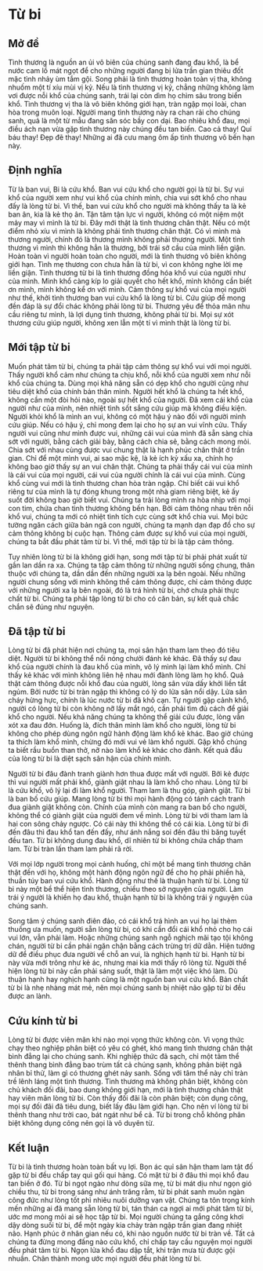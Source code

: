 # Từ bi {- #tu-bi}

## Mở đề {- #mo-de-tu-bi}

Tình thương là nguồn an ủi vô biên của chúng sanh đang đau khổ, là bể nước cam lồ mát
ngọt để cho những người đang bị lửa trần gian thiêu đốt mặc tình nhảy ùm tắm gội.
Song phải là tình thương hoàn toàn vị tha, không nhuốm một tí xíu mùi vị kỷ. Nếu là
tình thương vị kỷ, chẳng những không làm vơi được nỗi khổ của chúng sanh, trái lại
còn dìm họ chìm sâu trong biển khổ. Tình thương vị tha là vô biên không giới hạn, tràn
ngập mọi loài, chan hòa trong muôn loại. Người mang tình thương này ra chan rải cho
chúng sanh, quả là một từ mẫu đang săn sóc bầy con dại. Bao nhiêu khổ đau, mọi điều
ách nạn vừa gặp tình thương này chúng đều tan biến. Cao cả thay! Quí báu thay! Đẹp
đẽ thay! Những ai đã cưu mang ôm ấp tình thương vô bến hạn này.

## Định nghĩa {- #dinh-nghia-tu-bi}

Từ là ban vui, Bi là cứu khổ. Ban vui cứu khổ cho người gọi là từ bi. Sự vui khổ
của người xem như vui khổ của chính mình, chia vui sớt khổ cho nhau đấy là lòng từ
bi. Vì thế, ban vui cứu khổ cho người mà không thấy ta là kẻ ban ân, kia là kẻ thọ ân.
Tận tâm tận lực vì người, không có một niệm một mảy may vì mình là từ bi. Đây mới
thật là tình thương chân thật. Nếu có một điểm nhỏ xíu vì mình là không phải tình
thương chân thật. Có vì mình mà thương người, chính đó là thương mình không phải
thương người. Một tình thương vì mình thì không hẳn là thương, bởi trái sở cầu của
mình liền giận. Hoàn toàn vì người hoàn toàn cho người, mới là tình thương vô biên
không giới hạn. Tình mẹ thương con chưa hẳn là từ bi, vì con không nghe lời mẹ liền
giận. Tình thương từ bi là tình thương đồng hóa khổ vui của người như của mình.
Mình khổ càng kíp lo giải quyết cho hết khổ, mình không cần biết ơn mình, mình
không kể ơn với mình. Cảm thông sự khổ vui của mọi người như thế, khởi tình thương
ban vui cứu khổ là lòng từ bi. Cứu giúp để mong đền đáp là sự đổi chác không phải
lòng từ bi. Thương yêu để thỏa mãn nhu cầu riêng tư mình, là lợi dụng tình thương,
không phải từ bi. Mọi sự xót thương cứu giúp người, không xen lẫn một tí vì mình thật
là lòng từ bi.

## Mới tập từ bi {- #moi-tap-tu-bi}

Muốn phát tâm từ bi, chúng ta phải tập cảm thông sự khổ vui với mọi người.
Thấy người khổ cảm như chúng ta chịu khổ, nỗi khổ của người xem như nỗi khổ của
chúng ta. Dùng mọi khả năng sẵn có dẹp khổ cho người cũng như tiêu diệt khổ của
chính bản thân mình. Người hết khổ là chúng ta hết khổ, không cần một đòi hỏi nào,
ngoài sự hết khổ của người. Đã xem cái khổ của người như của mình, nên nhiệt tình
sốt sắng cứu giúp mà không điều kiện. Người khỏi khổ là mình an vui, không có một
hậu ý nào đối với người mình cứu giúp. Nếu có hậu ý, chỉ mong đem lại cho họ sự an
vui vĩnh cửu. Thấy người vui cũng như mình được vui, những cái vui của mình đã sẵn
sàng chia sớt với người, bằng cách giải bày, bằng cách chia sẻ, bằng cách mong mỏi.
Chia sớt với nhau cùng được vui chung thật là hạnh phúc chân thật ở trần gian. Chỉ để
một mình vui, ai sao mặc kệ, là kẻ ích kỷ xấu xa, chính họ không bao giờ thấy sự an
vui chân thật. Chúng ta phải thấy cái vui của mình là cái vui của mọi người, cái vui của
người chính là cái vui của mình. Cùng khổ cùng vui mới là tình thương chan hòa tràn
ngập. Chỉ biết cái vui khổ riêng tư của mình là tự đóng khung trong một nhà giam
riêng biệt, kẻ ấy suốt đời không bao giờ biết vui. Chúng ta trải lòng mình ra hòa nhịp
với mọi con tim, chứa chan tình thương không bến hạn. Bởi cảm thông nhau trên nỗi
khổ vui, chúng ta mới có nhiệt tình tích cực cùng sớt khổ chia vui. Mọi bức tường
ngăn cách giữa bản ngã con người, chúng ta mạnh dạn đạp đổ cho sự cảm thông không
bị cuộc hạn. Thông cảm được sự khổ vui của mọi người, chúng ta bắt đầu phát tâm từ
bi. Vì thế, mới tập từ bi là tập cảm thông.

Tuy nhiên lòng từ bi là không giới hạn, song mới tập từ bi phải phát xuất từ gần
lan dần ra xa. Chúng ta tập cảm thông từ những người sống chung, thân thuộc với
chúng ta, dần dần đến những người xa lạ bên ngoài. Nếu những người chung sống với
mình không thể cảm thông được, chỉ cảm thông được với những người xa lạ bên
ngoài, đó là trá hình từ bi, chớ chưa phải thực chất từ bi. Chúng ta phải tập lòng từ bi
cho có căn bản, sự kết quả chắc chắn sẽ đúng như nguyện.

## Đã tập từ bi {- #da-tap-tu-bi}

Lòng từ bi đã phát hiện nơi chúng ta, mọi sân hận tham lam theo đó tiêu diệt.
Người từ bi không thể nổi nóng chưởi đánh kẻ khác. Đã thấy sự đau khổ của người
chính là đau khổ của mình, vô lý mình lại làm khổ mình. Chỉ thấy kẻ khác với mình
không liên hệ nhau mới đành lòng làm họ khổ. Quả thật cảm thông được nỗi khổ đau
của người, lòng sân vừa dấy khởi liền tắt ngủm. Bởi nước từ bi tràn ngập thì không có
lý do lửa sân nổi dậy. Lửa sân cháy hừng hực, chính là lúc nước từ bi đã khô cạn. Tự
người gặp cảnh khổ, người có lòng từ bi còn không nỡ lấy mắt ngó, cần phải tìm đủ
cách để giải khổ cho người. Nếu khả năng chúng ta không thể giải cứu được, lòng vẫn
xót xa đau đớn. Huống là, đích thân mình làm khổ cho người, lòng từ bi không cho
phép dùng ngôn ngữ hành động làm khổ kẻ khác. Bao giờ chúng ta thích làm khổ
mình, chừng đó mới vui vẻ làm khổ người. Gặp khổ chúng ta biết rầu buồn than thở,
nỡ nào làm khổ kẻ khác cho đành. Kết quả đầu của lòng từ bi là diệt sạch sân hận của
chính mình.

Người từ bi đâu đành tranh giành hơn thua được mất với người. Bởi kẻ được thì
vui người mất phải khổ, giành giật nhau là làm khổ cho nhau. Lòng từ bi là cứu khổ,
vô lý lại đi làm khổ người. Tham lam là thu góp, giành giật. Từ bi là ban bố cứu giúp.
Mang lòng từ bi thì mọi hành động có tánh cách tranh đua giành giật không còn. Chính
của mình còn mang ra ban bố cho người, không thể có giành giật của người đem về
mình. Lòng từ bi với tham lam là hai con sông chảy ngược. Có cái này thì không thể
có cái kia. Lòng từ bi đi đến đâu thì đau khổ tan đến đấy, như ánh nắng soi đến đâu thì
băng tuyết đều tan. Từ bi không dung đau khổ, dĩ nhiên từ bi không chứa chấp tham
lam. Từ bi tràn lấn tham lam phải rã rời.

Với mọi lớp người trong mọi cảnh huống, chỉ một bề mang tình thương chân
thật đến với họ, không một hành động ngôn ngữ để cho họ phải phiền hà, thuần túy
ban vui cứu khổ. Hành động như thế là thuận hạnh từ bi. Lòng từ bi này một bề thể
hiện tình thương, chiều theo sở nguyện của người. Làm trái ý người là khiến họ đau
khổ, thuận hạnh từ bi là không trái ý nguyện của chúng sanh.

Song tâm ý chúng sanh điên đảo, có cái khổ trá hình an vui họ lại thèm thuồng
ưa muốn, người sẵn lòng từ bi, có khi cần đổi cái khổ nhỏ cho họ cái vui lớn, vẫn phải
làm. Hoặc những chúng sanh ngỗ nghịch mãi tạo tội không chán, người từ bi cần phải
ngăn chận bằng cách trừng trị dữ dằn. Hiện tướng dữ để điều phục đưa người về chỗ
an vui, là nghịch hạnh từ bi. Hạnh từ bi này vừa mới trông như kẻ ác, nhưng mai kia
mới thấy rõ lòng từ. Người thể hiện lòng từ bi này cần phải sáng suốt, thật là làm một
việc khó làm. Dù thuận hạnh hay nghịch hạnh cũng là một nguồn ban vui cứu khổ.
Bản chất từ bi là nhẹ nhàng mát mẻ, nên mọi chúng sanh bị nhiệt não gặp từ bi đều
được an lành.

## Cứu kính từ bi {- #cuu-kinh-tu-bi}

Lòng từ bi được viên mãn khi nào mọi vọng thức không còn. Vì vọng thức chạy
theo nghiệp phân biệt có yêu có ghét, khó mang tình thương chân thật bình đẳng lại
cho chúng sanh. Khi nghiệp thức đã sạch, chỉ một tâm thể thênh thang bình đẳng bao
trùm tất cả chúng sanh, không phân biệt ngã nhân bỉ thử, làm gì có thương ghét nảy
sanh. Sống với tâm thể này chỉ tràn trề lênh láng một tình thương. Tình thương mà
không phân biệt, không còn chủ khách đối đãi, bao dung không giới hạn, mới là tình
thương chân thật hay viên mãn lòng từ bi. Còn thấy đối đãi là còn phân biệt; còn dụng
công, mọi sự đối đãi đã tiêu dung, biết lấy đâu làm giới hạn. Cho nên ví lòng từ bi
thênh thang như trời cao, bát ngát như bể cả. Từ bi trong chỗ không phân biệt không
dụng công nên gọi là vô duyên từ.

## Kết luận {- #ket-luan-tu-bi}

Từ bi là tình thương hoàn toàn bất vụ lợi. Bọn ác quỉ sân hận tham lam tật đố
gặp từ bi đều chấp tay quì gối qui hàng. Có mặt từ bi ở đâu thì mọi khổ đau tan biến ở
đó. Từ bi ngọt ngào như dòng sữa mẹ, từ bi mát dịu như ngọn gió chiều thu, từ bi trong
sáng như ánh trăng rằm, từ bi phát sanh muôn ngàn công đức như lòng tốt phì nhiêu
nuôi dưỡng vạn vật. Chúng ta tôn trọng kính mến những ai đã mang sẵn lòng từ bi, tán
thán ca ngợi ai mới phát tâm từ bi, ước mơ mong mỏi ai sẽ học tập từ bi. Mọi người
chúng ta gắng công khơi dậy dòng suối từ bi, để một ngày kia chảy tràn ngập trần gian
đang nhiệt não. Hạnh phúc ở nhân gian nếu có, khi nào nguồn nước từ bi tràn về. Tất
cả chúng ta đừng mong đấng nào cứu khổ, chỉ chấp tay cầu nguyện mọi người đều
phát tâm từ bi. Ngọn lửa khổ đau dập tắt, khi trận mưa từ được gội nhuần. Chân thành
mong ước mọi người đều phát lòng từ bi.
